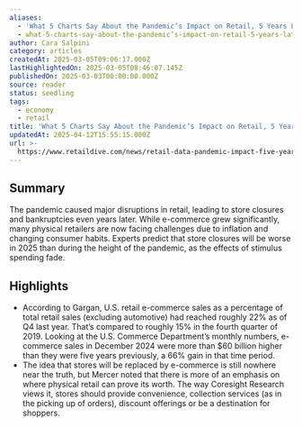 ```yaml
---
aliases:
  - 'What 5 Charts Say About the Pandemic’s Impact on Retail, 5 Years Later'
  - what-5-charts-say-about-the-pandemic’s-impact-on-retail-5-years-later
author: Cara Salpini
category: articles
createdAt: 2025-03-05T09:06:17.000Z
lastHighlightedOn: 2025-03-05T08:46:07.145Z
publishedOn: 2025-03-03T00:00:00.000Z
source: reader
status: seedling
tags:
  - economy
  - retail
title: 'What 5 Charts Say About the Pandemic’s Impact on Retail, 5 Years Later'
updatedAt: 2025-04-12T15:55:15.000Z
url: >-
  https://www.retaildive.com/news/retail-data-pandemic-impact-five-years-later/740520/?utm_source=Sailthru&utm_medium=email&utm_campaign=Issue:%202025-03-04%20Retail%20Dive:%20DTC%20%5Bissue:70980%5D&utm_term=Retail%20Dive:%20DTC
---
```

## Summary

The pandemic caused major disruptions in retail, leading to store closures and bankruptcies even years later. While e-commerce grew significantly, many physical retailers are now facing challenges due to inflation and changing consumer habits. Experts predict that store closures will be worse in 2025 than during the height of the pandemic, as the effects of stimulus spending fade.

## Highlights

- According to Gargan, U.S. retail e-commerce sales as a percentage of total retail sales (excluding automotive) had reached roughly 22% as of Q4 last year. That’s compared to roughly 15% in the fourth quarter of 2019. Looking at the U.S. Commerce Department’s monthly numbers, e-commerce sales in December 2024 were more than $60 billion higher than they were five years previously, a 66% gain in that time period.
- The idea that stores will be replaced by e-commerce is still nowhere near the truth, but Mercer noted that there is more of an emphasis on where physical retail can prove its worth. The way Coresight Research views it, stores should provide convenience, collection services (as in the picking up of orders), discount offerings or be a destination for shoppers.

